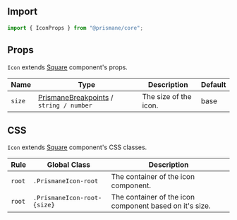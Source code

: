 ## Import

```js
import { IconProps } from "@prismane/core";
```

## Props

`Icon` extends [Square](/docs/components-api/square-api) component's props.

| Name   | Type                                                                                              | Description           | Default |
| ------ | ------------------------------------------------------------------------------------------------- | --------------------- | ------- |
| `size` | [PrismaneBreakpoints](/docs/getting-started/globals#prismanebreakpoints-type) / `string / number` | The size of the icon. | base    |

## CSS

`Icon` extends [Square](/docs/components-api/square-api) component's CSS classes.

| Rule   | Global Class                | Description                                             |
| ------ | --------------------------- | ------------------------------------------------------- |
| `root` | `.PrismaneIcon-root`        | The container of the icon component.                    |
| `root` | `.PrismaneIcon-root-{size}` | The container of the icon component based on it's size. |
